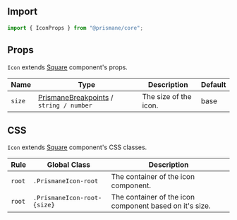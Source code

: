 ## Import

```js
import { IconProps } from "@prismane/core";
```

## Props

`Icon` extends [Square](/docs/components-api/square-api) component's props.

| Name   | Type                                                                                              | Description           | Default |
| ------ | ------------------------------------------------------------------------------------------------- | --------------------- | ------- |
| `size` | [PrismaneBreakpoints](/docs/getting-started/globals#prismanebreakpoints-type) / `string / number` | The size of the icon. | base    |

## CSS

`Icon` extends [Square](/docs/components-api/square-api) component's CSS classes.

| Rule   | Global Class                | Description                                             |
| ------ | --------------------------- | ------------------------------------------------------- |
| `root` | `.PrismaneIcon-root`        | The container of the icon component.                    |
| `root` | `.PrismaneIcon-root-{size}` | The container of the icon component based on it's size. |
